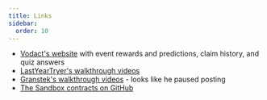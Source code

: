 ```yaml
---
title: Links
sidebar:
  order: 10
---
```


- [Vodact's website](https://www.vodact.com/sandbox/) with event rewards and predictions, claim history, and quiz answers
- [LastYearTryer's walkthrough videos](https://www.youtube.com/@LastYearTryer)
- [Granstek's walkthrough videos](https://www.youtube.com/@LeVoyageurduVirtualUniVerse) - looks like he paused posting
- [The Sandbox contracts on GitHub](https://github.com/thesandboxgame/sandbox-smart-contracts/)
